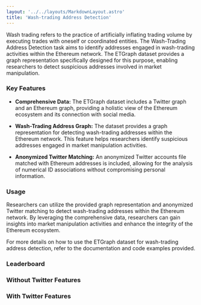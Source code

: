 ```yaml
---
layout: '../../layouts/MarkdownLayout.astro'
title: 'Wash-trading Address Detection'
---
```



Wash trading refers to the practice of artificially inflating trading volume by executing trades with oneself or coordinated entities. The Wash-Trading Address Detection task aims to identify addresses engaged in wash-trading activities within the Ethereum network. The ETGraph dataset provides a graph representation specifically designed for this purpose, enabling researchers to detect suspicious addresses involved in market manipulation.

### Key Features

- **Comprehensive Data:** The ETGraph dataset includes a Twitter graph and an Ethereum graph, providing a holistic view of the Ethereum ecosystem and its connection with social media.

- **Wash-Trading Address Graph:** The dataset provides a graph representation for detecting wash-trading addresses within the Ethereum network. This feature helps researchers identify suspicious addresses engaged in market manipulation activities.

- **Anonymized Twitter Matching:** An anonymized Twitter accounts file matched with Ethereum addresses is included, allowing for the analysis of numerical ID associations without compromising personal information.

### Usage

Researchers can utilize the provided graph representation and anonymized Twitter matching to detect wash-trading addresses within the Ethereum network. By leveraging the comprehensive data, researchers can gain insights into market manipulation activities and enhance the integrity of the Ethereum ecosystem.

For more details on how to use the ETGraph dataset for wash-trading address detection, refer to the documentation and code examples provided.

### Leaderboard

### Without Twitter Features

<Leaderboard jsonString={JSON.stringify(dataWithoutTwitter)} />

### With Twitter Features

<Leaderboard jsonString={JSON.stringify(dataWithTwitter)} />
